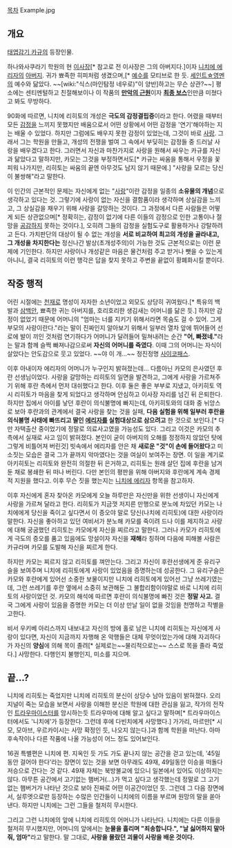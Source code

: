 [[목차]]
Example.jpg
== 개요 ==
[[태엽감기 카규]]의 등장인물.

하나와사쿠라기 학원의 현 [[이사장]][* 참고로 전 이사장은 그의 아버지다.]이자 [[니치에 에리자]]의 [[아버지]]. 귀가 뾰족한 히피처럼 생겼으며,[* [[예수]]를 모티브로 한 듯. [[세인트☆영멘]]의 예수와 닮았다. ~~[wiki:"식스(마인탐정 네우로)"이 양반]하고는 무슨 상관?~~] 평소에는 센티멘털하고 친절해보이나 이 작품의 '''[[만악의 근원]]'''이자 '''[[최종 보스]]'''인만큼 미쳤다고 봐도 무방하다.

90화에 따르면, 니치에 리히토의 개성은 '''극도의 감정결핍증'''이라고 한다. 어렸을 때부터 모든 [[감정]]을 느끼지 못했지만 배움으로서 어떤 상황에서 어떤 감정을 '연기'해야하는 지는 배울 수 있었다. 하지만 그럼에도 배우지 못한 감정이 있었는데, 그것이 바로 [[사랑]]. 그래서 그는 학원을 만들고, 개성의 전쟁을 벌여 그 속에서 부딪히는 감정들 중 드러날 사랑을 배우겠다고 한다. 그러면서 자신과 마찬가지로 사랑을 원해서 싸우는 카규를 자신과 닮았다고 말하지만, 카모는 그것을 부정하면서도[* 카규는 싸움을 통해서 우정을 꽃피워 나가지만, 리히토는 싸움의 끝엔 아무것도 남지 않기 때문에.] "사랑을 모르는 당신이 불쌍해"라고 말한다.

이 인간의 근본적인 문제는 자신에게 없는 "[[사랑]]"이란 감정을 일종의 '''소유물의 개념'''으로 생각하고 있다는 것. 그렇기에 사랑이 없는 자신을 결함품이라 생각하며 상실감을 느끼고, 그 상실감을 채우기 위해 사랑을 갈망하는 것이다. 그 과정에서 다른 사람들은 어떻게 되든 상관없으며[* 정확히는, 감정이 없기에 다른 이들의 감정으로 인한 고통이나 절망을 [[공감]]하지 못하는 것이다.], 오히려 그들의 감정을 실험도구로 활용하거나 강탈하려고 든다. 가치판단의 대상이 될 수 없는 개성을 '''서로 비교하여 최고의 개성을 골라내고, 그 개성을 차지한다는''' 정신나간 발상(초개성주의)이 가능한 것도 근본적으로는 이런 문제에 기인한다. 하지만 사랑이나 개성같은 마음은 물건처럼 주고 받거나 뺏을 수 있는게 아니니, 결국 리히토의 이런 행각은 답을 찾지 못하고 주변을 끝없이 황폐화시킬 뿐이다.

== 작중 행적 ==
어린 시절에는 [[천재]]로 명성이 자자한 소년이었고 외모도 상당히 귀여웠다.[* 특유의 백발과 [[삼백안]], 뾰족한 귀는 아버지를, 호리호리한 생김새는 어머니를 닮은 듯.] 하지만 감정이 없었기 때문에 어머니의 "엄마는 너를 지키기 위해서라면 목숨도 걸 수 있어. 그게 부모의 사랑이란다."라는 말이 진짜인지 알아보기 위해서 일부러 열차 앞에 뛰어들어 선로에 발이 끼인 것처럼 연기하다가 어머니가 달려들어 밀쳐내려는 순간 '''"어, 빠졌네."'''라는 말과 함께 슬쩍 빠져나감으로써 '''자신의 어머니를 죽였다'''. 이때 그의 어머니는 자식이 살았다는 안도감으로 웃고 있었다. ~~야 이 개...~~ 정진정명 [[사이코패스]].

이후 아내이자 에리자의 어머니가 누구인지 밝혀졌는데... 다름아닌 카모의 은사였던 후란 선생님이었다. 사랑을 갈망하는 리히토의 일면을 발견하고, 그에게 사랑을 가르쳐주기 위해 후란 측에서 먼저 대쉬했다고 한다. 이후 둘은 좋은 부부로 지냈고, 아키히토 역시 리히토가 마음을 찾게 되었다고 생각하며 안심하고 이사장 자리를 넘긴 뒤 은퇴한다. 하지만 집에서 아이를 낳던 후란이 의식불명에 빠지는데, 아키히토와의 대화 중 뉘앙스로 보아 후란과의 관계에서 결국 사랑을 찾는 것을 실패, '''다음 실험을 위해 일부러 후란을 의식불명 사태에 빠뜨리고 딸인 [[니치에 에리자|에리자]]를 실험대상으로 삼으려고''' 한 것으로 보인다.[* 다만 자택출산 중이었기에 정말로 의료사고였을 가능성도 있다. 그리고 이것은 카모의 추측에서 실재로 사고 임이 밝혀졌다. 본인이 굳이 아버지의 오해를 정정하지 않았던 탓에 그렇게 비틀어져 버린것] 빗속에서 에리자를 안은 채 '''새로운 "것"이 손에 들어왔다'''고 미소짓는 모습은 결국 그가 끝까지 악마였다는 것을 여실이 보여주는 장면. 이 일을 계기로 아키히토는 리히토와 완전히 의절한 뒤 은거하고, 리히토는 원래 살던 집에 후란을 남겨둔 채로 봉쇄한 뒤 떠나 버린다. 다만 본인의 평판을 위해 아버지와 후란에게 계속 경제적 지원을 했다고. 이후 무슨 짓을 했는지는 [[니치에 에리자]] 항목을 참고하자.   

이후 자신에게 혼자 찾아온 카모에게 오늘 하루만은 자신만을 위한 선생이니 자신에게 사랑을 가르쳐 달라고 한다. 리히토가 지금껏 저지른 만행으로 분노에 차있던 카모는 나치에에게 당신을 죽이고 싶다면서 이 증오야 말로 당신(나치에 리히토)에 대한 사랑이라 말한다. 자신을 좋아하고 있던 여비서가 분노해 카모를 죽이려 드나 이를 제지하고 사랑에 대해 궁굼했던 리히토는 카모에게 자신을 찌르라고 말한다. 그러나 카모가 리히토에게 극도의 증오를 품고 있음에도 망설이자 자신을 '''재해'''라 칭하며 다음에 피해볼 사람은 카규라며 카모를 도발해 자신을 찌르게 한다.

하지만 카모는 찌르지 않고 리히토를 껴안는다. 그리고 자신이 후란선생에게 준 유리구슬을 보여주며 니치에 리히토에게 사랑이 있었음을 증명하는데 성공한다. 그 유리구슬은 카모와 후란에게 있어선 소중한 보물이지만 니치에 리히토에게 있어선 그냥 쓰레기였는데, 그런 쓰레기를 후란 옆에서 소중히 보관해둔 그 불합리함이야말로 바로 니치에 리히토의 사랑이었던 것. 카모의 해석에 따르면 후란이 의식불명에 빠진 것은 '''정말 사고.''' 결국 그에게 사랑이 있음을 증명한 카모는 더 이상 만날 일이 없을 것임을 천명하고 작별을 고한다.

비서 우키베 아리스까지 내보내고 자신의 방에 홀로 남은 니치에 리히토는 자신에게 사랑이 있다면, 자신이 지금까지 자행해 온 악행들은 대체 무엇이었는가에 대해 자괴하다가 자신의 '''양심'''에 의해 목이 졸려[* 실제로는~~물리적으로는~~ 스스로 목을 졸라 죽었다.] 사망한다. 다행인지 불행인지, 미소를 지으며.

== 끝...? ==
니치에 리히토는 죽었지만 니치에 리히토의 분신이 상당수 남아 있음이 밝혀졌다. 오리지널이 죽는 모습을 보면서 사랑을 이해한 분신은 학원에 대한 관심을 잃고, 작가의 전작인 [[트라우마이스터]]를 암시하는듯 트라우마에 대해 알고 싶다고 말하며[* 트라우마이스터에서도 '니치에'가 등장한다. 그런데 후에 다빈치에게 사망했다.] 가가리, 마르만[* 시모, 모아브, 우르카이시는 사망 확정인 듯, 나오지 않는다.]과 함께 학원을 떠난다. 아마 후속작이나 다른 작품에 나올 가능성이 어느 정도 있어보인다.

16권 특별편은 니치에 편. 지옥인 듯 가도 가도 끝나지 않는 공간을 걷고 있는데, '45일 동안 걸어야 한다'라는 장면이 있는 것을 보면 아무래도 49재, 49일동안 이승을 떠돌다 저승으로 간다는 것 같다. 49재 자체는 북방불교에 있으니 일본에서 있어도 이상하지는 않다. 아무튼 공간에서 고기없는 햄버거(...)가 먹고 싶다고 생각했는데 정말로 그 고기 없는 햄버거가 나타난 것으로 보아 진짜로 어떤 이공간이었던 듯. 그런데 그 다음 장면에서, 실루엣으로만 등장하는 수많은 인간들이 니치에의 이름을 부르며 원망의 말을 쏟아낸다. 하지만 니치에는 그런 그들을 철저히 무시한다.

그리고 그런 니치에의 앞에 니치에 리히토의 어머니가 나타난다. 니치에는 다른 이들을 철저히 무시했지만, 어머니의 앞에서는 '''눈물을 흘리며 "죄송합니다.", "날 싫어하지 말아줘, 엄마"'''라고 말한다. 말 그대로, '''사랑을 몰랐던 괴물이 사랑을 배운 것이다.'''
